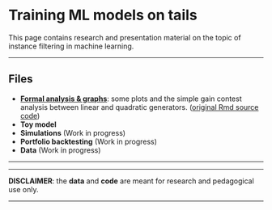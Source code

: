 <br/>  


Training ML models on tails
================
This page contains research and presentation material on the topic of instance filtering in machine learning.




------------------------------------------------------------------------


Files
----



- <a href="files/formal_analysis_graphs.nb.html" target="_blank">**Formal analysis & graphs**</a>: some plots and the simple gain contest analysis between linear and quadratic generators. (<a href="files/formal_analysis_graphs.Rmd" target="_blank">original Rmd source code</a>)
- **Toy model**
- **Simulations** (Work in progress)
- **Portfolio backtesting** (Work in progress)
- **Data** (Work in progress)

---------------------------------




------------------------------------------------------------------------

**DISCLAIMER**: the **data** and **code** are meant for research and pedagogical use only. 

------------------------------------------------------------------------
